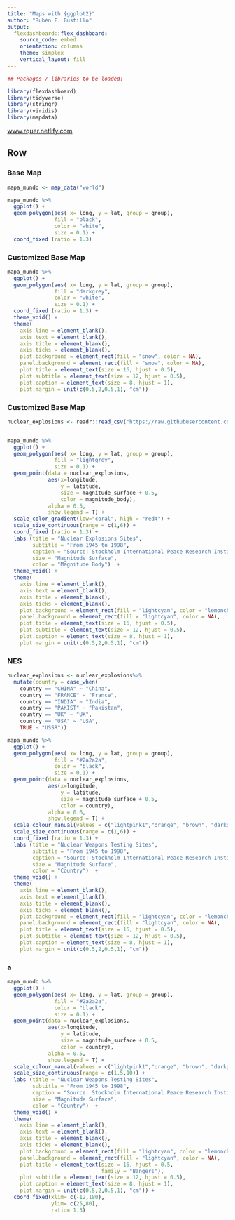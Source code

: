 ```yaml
---
title: "Maps with {ggplot2}"
author: "Rubén F. Bustillo"
output: 
  flexdashboard::flex_dashboard:
    source_code: embed
    orientation: columns
    theme: simplex
    vertical_layout: fill
---
```



```r

## Packages / libraries to be loaded: 

library(flexdashboard)
library(tidyverse)
library(stringr)
library(viridis)
library(mapdata)


```

[www.rquer.netlify.com](https://rquer.netlify.com/)



Row {.tabset .tabset-fade}
-------------------------------------------------------------

### Base Map

```r

mapa_mundo <- map_data("world")

mapa_mundo %>%
  ggplot() +
  geom_polygon(aes( x= long, y = lat, group = group),
               fill = "black",
               color = "white",
               size = 0.1) + 
  coord_fixed (ratio = 1.3)

```


### Customized Base Map

```r

mapa_mundo %>%
  ggplot() +
  geom_polygon(aes( x= long, y = lat, group = group),
               fill = "darkgrey",
               color = "white",
               size = 0.1) + 
  coord_fixed (ratio = 1.3) +
  theme_void() +
  theme(
    axis.line = element_blank(),
    axis.text = element_blank(),
    axis.title = element_blank(),
    axis.ticks = element_blank(),
    plot.background = element_rect(fill = "snow", color = NA),
    panel.background = element_rect(fill = "snow", color = NA),
    plot.title = element_text(size = 16, hjust = 0.5),
    plot.subtitle = element_text(size = 12, hjust = 0.5),
    plot.caption = element_text(size = 8, hjust = 1),
    plot.margin = unit(c(0.5,2,0.5,1), "cm")) 

```


### Customized Base Map

```r

nuclear_explosions <- readr::read_csv("https://raw.githubusercontent.com/rfordatascience/tidytuesday/master/data/2019/2019-08-20/nuclear_explosions.csv")


mapa_mundo %>%
  ggplot() +
  geom_polygon(aes( x= long, y = lat, group = group),
               fill = "lightgrey",
               size = 0.1) + 
  geom_point(data = nuclear_explosions,
             aes(x=longitude, 
                 y = latitude,
                 size = magnitude_surface + 0.5,
                 color = magnitude_body),
             alpha = 0.5,
             show.legend = T) +
  scale_color_gradient(low="coral", high = "red4") +
  scale_size_continuous(range = c(1,6)) +
  coord_fixed (ratio = 1.3) +
  labs (title = "Nuclear Explosions Sites",
        subtitle = "From 1945 to 1998",
        caption = "Source: Stockholm International Peace Research Institute",
        size = "Magnitude Surface",
        color = "Magnitude Body")  +
  theme_void() +
  theme(
    axis.line = element_blank(),
    axis.text = element_blank(),
    axis.title = element_blank(),
    axis.ticks = element_blank(),
    plot.background = element_rect(fill = "lightcyan", color = "lemonchiffon" ),
    panel.background = element_rect(fill = "lightcyan", color = NA),
    plot.title = element_text(size = 16, hjust = 0.5),
    plot.subtitle = element_text(size = 12, hjust = 0.5),
    plot.caption = element_text(size = 8, hjust = 1),
    plot.margin = unit(c(0.5,2,0.5,1), "cm")) 

```

### NES


```r


nuclear_explosions <- nuclear_explosions%>%
  mutate(country = case_when(
    country == "CHINA" ~ "China",
    country == "FRANCE" ~ "France",
    country == "INDIA" ~ "India",
    country == "PAKIST" ~ "Pakistan",
    country == "UK" ~ "UK",
    country == "USA" ~ "USA",
    TRUE ~ "USSR")) 

mapa_mundo %>%
  ggplot() +
  geom_polygon(aes( x= long, y = lat, group = group),
               fill = "#2a2a2a",
               color = "black",
               size = 0.1) + 
  geom_point(data = nuclear_explosions,
             aes(x=longitude, 
                 y = latitude,
                 size = magnitude_surface + 0.5,
                 color = country),
             alpha = 0.6,
             show.legend = T) +
  scale_colour_manual(values = c("lightpink1","orange", "brown", "darkgrey", "palegreen4", "blue", "orangered3")) +
  scale_size_continuous(range = c(1,6)) +
  coord_fixed (ratio = 1.3) +
  labs (title = "Nuclear Weapons Testing Sites",
        subtitle = "From 1945 to 1998",
        caption = "Source: Stockholm International Peace Research Institute",
        size = "Magnitude Surface",
        color = "Country")  +
  theme_void() +
  theme(
    axis.line = element_blank(),
    axis.text = element_blank(),
    axis.title = element_blank(),
    axis.ticks = element_blank(),
    plot.background = element_rect(fill = "lightcyan", color = "lemonchiffon" ),
    panel.background = element_rect(fill = "lightcyan", color = NA),
    plot.title = element_text(size = 16, hjust = 0.5),
    plot.subtitle = element_text(size = 12, hjust = 0.5),
    plot.caption = element_text(size = 8, hjust = 1),
    plot.margin = unit(c(0.5,2,0.5,1), "cm")) 

```

### a

```r


mapa_mundo %>%
  ggplot() +
  geom_polygon(aes( x= long, y = lat, group = group),
               fill = "#2a2a2a",
               color = "black",
               size = 0.1) + 
  geom_point(data = nuclear_explosions,
             aes(x=longitude, 
                 y = latitude,
                 size = magnitude_surface + 0.5,
                 color = country),
             alpha = 0.5,
             show.legend = T) +
  scale_colour_manual(values = c("lightpink1","orange", "brown", "darkgrey", "palegreen4", "blue", "orangered3")) +
  scale_size_continuous(range = c(1.5,10)) +
  labs (title = "Nuclear Weapons Testing Sites",
        subtitle = "From 1945 to 1998",
        caption = "Source: Stockholm International Peace Research Institute",
        size = "Magnitude Surface",
        color = "Country")  +
  theme_void() +
  theme(
    axis.line = element_blank(),
    axis.text = element_blank(),
    axis.title = element_blank(),
    axis.ticks = element_blank(),
    plot.background = element_rect(fill = "lightcyan", color = "lemonchiffon" ),
    panel.background = element_rect(fill = "lightcyan", color = NA),
    plot.title = element_text(size = 16, hjust = 0.5,
                              family = "Bangers"),
    plot.subtitle = element_text(size = 12, hjust = 0.5),
    plot.caption = element_text(size = 8, hjust = 1),
    plot.margin = unit(c(0.5,2,0.5,1), "cm")) +
  coord_fixed(xlim= c(-12,180),
              ylim= c(25,80),
              ratio= 1.3)

```